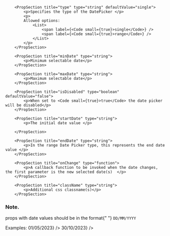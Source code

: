 
<PackageInstallGuide packageName="@wpmudev/sui-date-picker" />

<Section title="Props" border={true}>

    	<PropSection title="type" type="string" defaultValue="single">
    		<p>Specifies the type of the DatePicker </p>
    		<p>
    		Allowed options:
    			<List>
    				<span label={<Code small={true}>single</Code>} />
    				<span label={<Code small={true}>range</Code>} />
    			</List>
    		</p>
    	</PropSection>

    	<PropSection title="minDate" type="string">
    		<p>Minimum selectable date</p>
    	</PropSection>

    	<PropSection title="maxDate" type="string">
    		<p>Maximum selectable date</p>
    	</PropSection>

    	<PropSection title="isDisabled" type="boolean" defaultValue="false">
    		<p>When set to <Code small={true}>true</Code> the date picker will be disabled</p>
    	</PropSection>

    	<PropSection title="startDate" type="string">
    		<p>The initial date value </p>

    	</PropSection>

    	<PropSection title="endDate" type="string">
    		<p>In the range Date Picker type, this represents the end date value </p>
    	</PropSection>

    	<PropSection title="onChange" type="function">
    		<p>A callback function to be invoked when the date changes, the first parameter is the new selected date(s)  </p>
    	</PropSection>

    	<PropSection title="className" type="string">
    		<p>Additional css classname(s)</p>
    	</PropSection>

</Section>

<Section>
	<h3>Note. </h3>
	<p>
		props with date values should be in the format{" "}
		<Code small={true}>DD/MM/YYYY</Code>
	</p>
	<p>
		Examples:
		<List>
			<span label={<Code small={true}>01/05/2023</Code>} />
			<span label={<Code small={true}>30/10/2023</Code>} />
		</List>
	</p>
</Section>

<CommonPropsNotice />